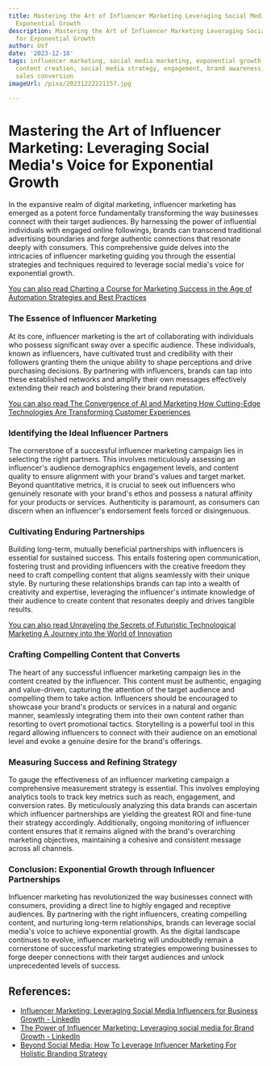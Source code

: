 ```yaml
---
title: Mastering the Art of Influencer Marketing Leveraging Social Media's Voice for
  Exponential Growth
description: Mastering the Art of Influencer Marketing Leveraging Social Media's Voice
  for Exponential Growth
author: Usf
date: '2023-12-18'
tags: influencer marketing, social media marketing, exponential growth, brand ambassadorship,
  content creation, social media strategy, engagement, brand awareness, lead generation,
  sales conversion
imageUrl: /pixa/20231222221157.jpg

---
```

# Mastering the Art of Influencer Marketing: Leveraging Social Media's Voice for Exponential Growth

In the expansive realm of digital marketing, influencer marketing has emerged as a potent force fundamentally transforming the way businesses connect with their target audiences. By  harnessing the power of influential individuals  with engaged online followings, brands can transcend traditional advertising boundaries and forge authentic  connections that resonate deeply with consumers. This comprehensive guide delves into the intricacies  of influencer marketing guiding you through the essential strategies and techniques required to leverage  social media's  voice for exponential growth.

[You  can also read Charting a  Course for  Marketing Success in the Age of Automation Strategies and  Best Practices](Charting%20a%20Course%20for%20Marketing%20Success%20in%20the%20Age%20of%20Automation%20Strategies%20and%20Best%20Practices)


### The Essence  of Influencer Marketing

At  its core, influencer  marketing is the art of collaborating with individuals who possess significant  sway over a specific audience. These individuals, known  as  influencers, have cultivated  trust and credibility with their followers granting them the unique ability to shape perceptions and drive purchasing  decisions.  By partnering with influencers, brands can  tap into these established networks and amplify their own messages effectively extending their reach and bolstering  their brand reputation.

[You can also read The Convergence of AI and Marketing  How Cutting-Edge  Technologies Are Transforming Customer  Experiences](The%20Convergence%20of%20AI%20and%20Marketing%20How%20Cutting-Edge%20Technologies%20Are%20Transforming%20Customer%20Experiences)


### Identifying the Ideal  Influencer Partners

The cornerstone of a successful influencer marketing campaign lies in selecting the right  partners. This involves meticulously  assessing an influencer's audience demographics engagement levels, and content quality to  ensure alignment with your  brand's values and target market. Beyond quantitative metrics, it is crucial to seek out influencers who genuinely resonate with your brand's ethos and possess a natural  affinity for your products or services.  Authenticity  is paramount, as consumers can discern when an influencer's endorsement feels forced or disingenuous.

### Cultivating Enduring Partnerships

Building long-term, mutually beneficial partnerships with influencers is essential for sustained success. This entails fostering  open communication, fostering trust and providing influencers with the creative freedom they need to  craft compelling content  that aligns seamlessly with their unique style. By nurturing these  relationships brands can tap into a wealth  of creativity and  expertise, leveraging the  influencer's intimate knowledge of their audience to create content that resonates deeply and drives tangible results.

[You can also read Unraveling the Secrets of  Futuristic Technological Marketing A Journey into the World of Innovation](Unraveling%20the%20Secrets%20of%20Futuristic%20Technological%20Marketing%20A%20Journey%20into%20the%20World%20of%20Innovation)


###  Crafting Compelling Content that Converts

The heart of  any successful influencer marketing campaign lies in  the content created by the influencer. This content must  be authentic, engaging and value-driven, capturing the  attention of the  target audience and compelling them to take action. Influencers should be encouraged to showcase your brand's products or services in a  natural and organic manner, seamlessly integrating them into their own content rather than resorting to overt promotional tactics. Storytelling is a powerful tool in this regard allowing influencers to connect  with their audience on an emotional level and evoke a genuine desire for the brand's offerings.

### Measuring Success and Refining  Strategy

To gauge the effectiveness of an influencer marketing campaign a comprehensive measurement strategy is essential. This involves  employing analytics tools to track key metrics  such as reach, engagement, and conversion rates.  By meticulously analyzing this  data brands can ascertain which influencer partnerships are yielding the greatest ROI and fine-tune their strategy accordingly. Additionally,  ongoing monitoring of influencer content ensures that it remains aligned with  the brand's overarching marketing objectives, maintaining a cohesive and consistent message across all channels.

### Conclusion: Exponential Growth through Influencer Partnerships

Influencer marketing has revolutionized the way businesses connect with consumers, providing a  direct line to highly engaged  and receptive audiences. By partnering with the right influencers, creating compelling  content, and  nurturing long-term relationships, brands can leverage social media's voice to achieve exponential growth. As  the digital landscape continues to evolve, influencer marketing will undoubtedly remain a cornerstone of successful  marketing strategies empowering businesses to  forge deeper connections with their target audiences and unlock unprecedented  levels of success.

## References:
- [Influencer Marketing: Leveraging Social Media Influencers for Business Growth - LinkedIn](https://www.linkedin.com/pulse/influencer-marketing-leveraging-social-media-business-ahmmad-farabi)
- [The Power of Influencer Marketing: Leveraging social media for Brand Growth - LinkedIn](https://www.linkedin.com/pulse/power-influencer-marketing-leveraging-social-media-brand-karamtoth)
- [Beyond Social Media: How To Leverage Influencer Marketing For Holistic Branding Strategy](https://gemius.co/beyond-social-media-how-to-leverage-influencer-marketing-for-holistic-branding-strategy/)
